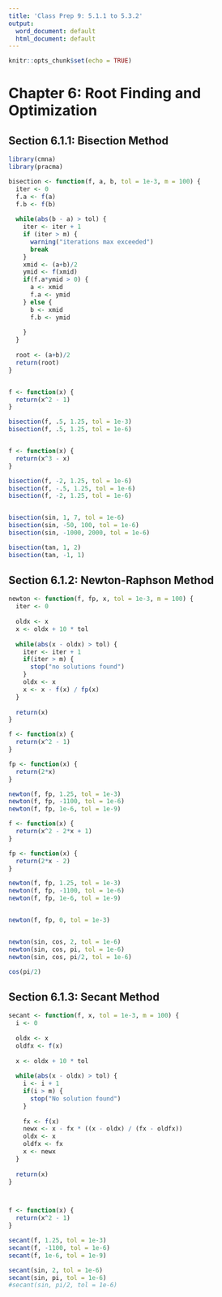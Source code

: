 ```yaml
---
title: 'Class Prep 9: 5.1.1 to 5.3.2'
output:
  word_document: default
  html_document: default
---
```


```r
knitr::opts_chunk$set(echo = TRUE)
```



# Chapter 6: Root Finding and Optimization

## Section 6.1.1: Bisection Method

```r
library(cmna)
library(pracma)

bisection <- function(f, a, b, tol = 1e-3, m = 100) {
  iter <- 0
  f.a <- f(a)
  f.b <- f(b)
  
  while(abs(b - a) > tol) {
    iter <- iter + 1
    if (iter > m) {
      warning("iterations max exceeded")
      break
    }
    xmid <- (a+b)/2
    ymid <- f(xmid)
    if(f.a*ymid > 0) {
      a <- xmid
      f.a <- ymid
    } else {
      b <- xmid
      f.b <- ymid
      
    }
  }
  
  root <- (a+b)/2
  return(root)
}


f <- function(x) {
  return(x^2 - 1)
}

bisection(f, .5, 1.25, tol = 1e-3)
bisection(f, .5, 1.25, tol = 1e-6)


f <- function(x) {
  return(x^3 - x)
}

bisection(f, -2, 1.25, tol = 1e-6)
bisection(f, -.5, 1.25, tol = 1e-6)
bisection(f, -2, 1.25, tol = 1e-6)


bisection(sin, 1, 7, tol = 1e-6)
bisection(sin, -50, 100, tol = 1e-6)
bisection(sin, -1000, 2000, tol = 1e-6)

bisection(tan, 1, 2)
bisection(tan, -1, 1)

```

## Section 6.1.2: Newton-Raphson Method

```r
newton <- function(f, fp, x, tol = 1e-3, m = 100) {
  iter <- 0
  
  oldx <- x
  x <- oldx + 10 * tol
  
  while(abs(x - oldx) > tol) {
    iter <- iter + 1
    if(iter > m) {
      stop("no solutions found")
    }
    oldx <- x
    x <- x - f(x) / fp(x)
  }
  
  return(x)
}

f <- function(x) {
  return(x^2 - 1)
}

fp <- function(x) {
  return(2*x)
}

newton(f, fp, 1.25, tol = 1e-3)
newton(f, fp, -1100, tol = 1e-6)
newton(f, fp, 1e-6, tol = 1e-9)

f <- function(x) {
  return(x^2 - 2*x + 1)
}

fp <- function(x) {
  return(2*x - 2)
}

newton(f, fp, 1.25, tol = 1e-3)
newton(f, fp, -1100, tol = 1e-6)
newton(f, fp, 1e-6, tol = 1e-9)


newton(f, fp, 0, tol = 1e-3)


newton(sin, cos, 2, tol = 1e-6)
newton(sin, cos, pi, tol = 1e-6)
newton(sin, cos, pi/2, tol = 1e-6)

cos(pi/2)
```

## Section 6.1.3: Secant Method
```r

secant <- function(f, x, tol = 1e-3, m = 100) {
  i <- 0
  
  oldx <- x
  oldfx <- f(x)
  
  x <- oldx + 10 * tol
  
  while(abs(x - oldx) > tol) {
    i <- i + 1
    if(i > m) {
      stop("No solution found")
    }
    
    fx <- f(x) 
    newx <- x - fx * ((x - oldx) / (fx - oldfx))
    oldx <- x
    oldfx <- fx
    x <- newx
  }
  
  return(x)
}



f <- function(x) {
  return(x^2 - 1)
}

secant(f, 1.25, tol = 1e-3)
secant(f, -1100, tol = 1e-6)
secant(f, 1e-6, tol = 1e-9)

secant(sin, 2, tol = 1e-6)
secant(sin, pi, tol = 1e-6)
#secant(sin, pi/2, tol = 1e-6)
```